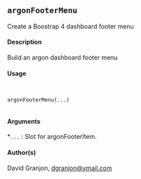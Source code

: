 

## ``argonFooterMenu``

Create a Boostrap 4 dashboard footer menu

#### Description
Build an argon dashboard footer menu

#### Usage
<pre><code>

argonFooterMenu(...)

</code></pre>
#### Arguments

*``...`` : Slot for argonFooterItem.

#### Author(s)
David Granjon, <dgranjon@ymail.com>

